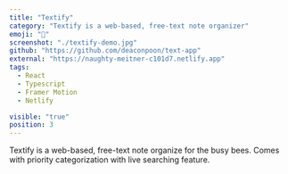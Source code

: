 ```yaml
---
title: "Textify"
category: "Textify is a web-based, free-text note organizer"
emoji: "📝"
screenshot: "./textify-demo.jpg"
github: "https://github.com/deaconpoon/text-app"
external: "https://naughty-meitner-c101d7.netlify.app"
tags:
  - React
  - Typescript
  - Framer Motion
  - Netlify

visible: "true"
position: 3
---
```


Textify is a web-based, free-text note organize for the busy bees. Comes with priority categorization with live searching feature.
